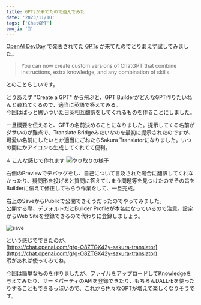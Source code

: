 ```yaml
---
title: GPTsが来てたので遊んでみた
date: '2023/11/10'
tags: ['ChatGPT']
emoji: '🤖'
---
```


[OpenAI DevDay](https://www.youtube.com/live/U9mJuUkhUzk?si=wAh8R8bAO8eDI-e5) で発表されてた [GPTs](https://openai.com/blog/introducing-gpts) が来てたのでとりあえず試してみました。
> You can now create custom versions of ChatGPT that combine instructions, extra knowledge, and any combination of skills.

とのことらしいです。

とりあえず "Create a GPT" から飛ぶと、GPT BuilderがどんなGPT作りたいねんと尋ねてくるので、適当に英語で答えてみる。  
今回はぱっと思いついた日英相互翻訳をしてくれるものを作ることにしました。

一旦概要を伝えると、GPTの名前決めることになりました。提示してくる名前がダサいのが難点で、Translate Bridgeみたいなのを最初に提示されたのですが、可愛い名前にしたいとか適当にごねたらSakura Translatorになりました。いつの間にかアイコンも生成してくれてて便利。

↓ こんな感じで作れます
![やり取りの様子](./image/F-iNrP3bwAAjX01.jpg)  

右側のPreviewでデバッグをし、自己について言及された場合に翻訳してくれなかったり、疑問形を投げると質問に答えてしまう問題等を見つけたのでその旨をBuilderに伝えて修正してもらう作業をして、一旦完成。

右上のSaveからPublicで公開できそうだったのでやってみました。  
公開する際、デフォルトだとBuilder Profileが本名になっているので注意。設定からWeb Siteを登録できるので代わりに登録しましょう。

![save](./image/1110pub.png)

という感じでできたのが、  
[https://chat.openai.com/g/g-O8ZTGX42y-sakura-translator](https://chat.openai.com/g/g-O8ZTGX42y-sakura-translator)  
暇があれば使ってみてね。

今回は簡単なものを作りましたが、ファイルをアップロードしてKnowledgeを与えてみたり、サードパーティのAPIを登録できたり、もちろんDALL-Eを使ったりすることもできるっぽいので、これから色々なGPTが増えて楽しくなりそうです。
